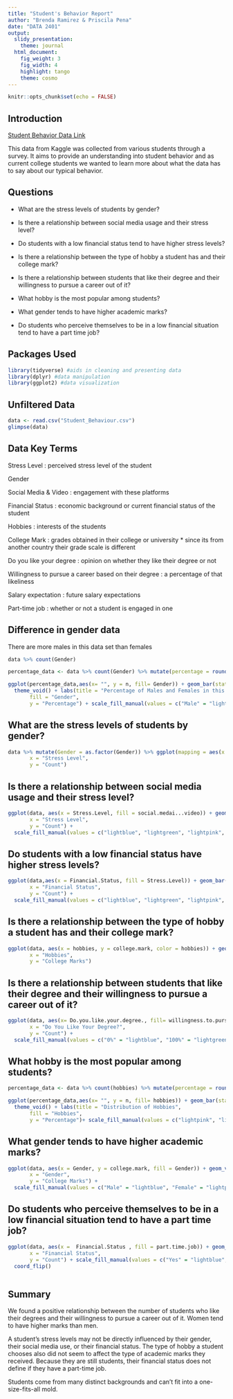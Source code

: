 ```yaml
---
title: "Student's Behavior Report"
author: "Brenda Ramirez & Priscila Pena"
date: "DATA 2401"
output: 
  slidy_presentation:
    theme: journal
  html_document:
    fig_weight: 3
    fig_width: 4
    highlight: tango
    theme: cosmo
---
```


```r
knitr::opts_chunk$set(echo = FALSE)

```

## Introduction

[Student Behavior Data Link](https://www.kaggle.com/datasets/gunapro/student-behavior/data)

This data from Kaggle was collected from various students through a survey. It aims to provide an understanding into student behavior and as current college students we wanted to learn more about what the data has to say about our typical behavior.

## Questions

-   What are the stress levels of students by gender?

-   Is there a relationship between social media usage and their stress level?

-   Do students with a low financial status tend to have higher stress levels?

-   Is there a relationship between the type of hobby a student has and their college mark?

-   Is there a relationship between students that like their degree and their willingness to pursue a career out of it?

-   What hobby is the most popular among students?

-   What gender tends to have higher academic marks?

-   Do students who perceive themselves to be in a low financial situation tend to have a part time job?

## Packages Used

```r
library(tidyverse) #aids in cleaning and presenting data
library(dplyr) #data manipulation
library(ggplot2) #data visualization

```

## Unfiltered Data

```r
data <- read.csv("Student_Behaviour.csv")
glimpse(data)
```

## Data Key Terms

Stress Level : perceived stress level of the student

Gender

Social Media & Video : engagement with these platforms

Financial Status : economic background or current financial status of the student

Hobbies : interests of the students

College Mark : grades obtained in their college or university \* since its from another country their grade scale is different

Do you like your degree : opinion on whether they like their degree or not

Willingness to pursue a career based on their degree : a percentage of that likeliness

Salary expectation : future salary expectations

Part-time job : whether or not a student is engaged in one

## Difference in gender data
There are more males in this data set than females
```r
data %>% count(Gender)

percentage_data <- data %>% count(Gender) %>% mutate(percentage = round(n/sum(n)*100))

ggplot(percentage_data,aes(x= "", y = n, fill= Gender)) + geom_bar(stat="identity", width=1) + geom_text(aes(label = paste0(percentage, "%")), position = position_stack(vjust = 0.5)) + coord_polar("y", start=0)+
  theme_void() + labs(title = "Percentage of Males and Females in this Data",
       fill = "Gender",
       y = "Percentage") + scale_fill_manual(values = c("Male" = "lightblue", "Female" = "lightpink"))

```


## What are the stress levels of students by gender?

```r

data %>% mutate(Gender = as.factor(Gender)) %>% ggplot(mapping = aes(x = Stress.Level, fill= Gender))+ geom_bar(position = "dodge") + scale_fill_manual(values = c("Male" = "lightblue", "Female" = "lightpink"))+ labs(title = "Stress Level by Gender",
       x = "Stress Level",
       y = "Count")

```

## Is there a relationship between social media usage and their stress level?

```r

ggplot(data, aes(x = Stress.Level, fill = social.medai...video)) + geom_bar(position = "dodge", stat = "count")+ labs(title ="Relationship between Stress Level and Social Media Usage",
       x = "Stress Level",
       y = "Count") +
  scale_fill_manual(values = c("lightblue", "lightgreen", "lightpink", "lightyellow", "lightcoral", "orange")) 
```

## Do students with a low financial status have higher stress levels?

```r

ggplot(data,aes(x = Financial.Status, fill = Stress.Level)) + geom_bar(stat = "count") + labs(title = "Relationship between Financial Status and Stress Level",
       x = "Financial Status",
       y = "Count") +
  scale_fill_manual(values = c("lightblue", "lightgreen", "lightpink", "lightyellow"))
```

## Is there a relationship between the type of hobby a student has and their college mark?

```r

ggplot(data, aes(x = hobbies, y = college.mark, color = hobbies)) + geom_jitter(position = position_jitter(width = 0.2, height = 0.2), alpha = 0.5) + labs(title = "Scatter Plot of College Marks by Hobbies",
       x = "Hobbies",
       y = "College Marks") 
```

## Is there a relationship between students that like their degree and their willingness to pursue a career out of it?

```r

ggplot(data, aes(x= Do.you.like.your.degree., fill= willingness.to.pursue.a.career.based.on.their.degree)) + geom_bar(position = "dodge", stat = "count") + labs(title = "Relationship between Liking Your Degree and Willingness to Pursue a Career",
       x = "Do You Like Your Degree?",
       y = "Count") +
  scale_fill_manual(values = c("0%" = "lightblue", "100%" = "lightgreen", "25%" = "lightpink", "50%" = "lightyellow", "75%" = "lightcoral"))

```

## What hobby is the most popular among students?

```r
percentage_data <- data %>% count(hobbies) %>% mutate(percentage = round(n/sum(n)*100))

ggplot(percentage_data,aes(x= "", y = n, fill= hobbies)) + geom_bar(stat="identity", width=1) + geom_text(aes(label = paste0(percentage, "%")), position = position_stack(vjust = 0.5)) + coord_polar("y", start=0)+
  theme_void() + labs(title = "Distribution of Hobbies",
       fill = "Hobbies",
       y = "Percentage")+ scale_fill_manual(values = c("lightpink", "lightyellow", "lightblue", "violet"))

```

## What gender tends to have higher academic marks?  

```r
ggplot(data, aes(x = Gender, y = college.mark, fill = Gender)) + geom_violin() + labs(title = "College Marks by Gender",
       x = "Gender",
       y = "College Marks") +
  scale_fill_manual(values = c("Male" = "lightblue", "Female" = "lightpink"))

```

## Do students who perceive themselves to be in a low financial situation tend to have a part time job?

```r

ggplot(data, aes(x =  Financial.Status , fill = part.time.job)) + geom_bar(position = "dodge", stat = "count") + labs(title = "Relationship between Financial Status and Part-Time Job",
       x = "Financial Status",
       y = "Count") + scale_fill_manual(values = c("Yes" = "lightblue", "No" = "lightcoral")) +
  coord_flip() 
  
```

## Summary

We found a positive relationship between the number of students who like their degrees and their willingness to pursue a career out of it. Women tend to have higher marks than men.

A student's stress levels may not be directly influenced by their gender, their social media use, or their financial status. The type of hobby a student chooses also did not seem to affect the type of academic marks they received. Because they are still students, their financial status does not define if they have a part-time job.

Students come from many distinct backgrounds and can't fit into a one-size-fits-all mold.